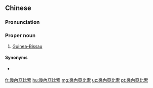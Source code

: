 ==Chinese==
{{zh-forms|s=几内亚比索|type=32}}

===Pronunciation===
{{zh-pron
|m=Jǐnèi亞 Bǐsuǒ
|c=gei1 noi6 aa3 bei2 sok3
|cat=pn
}}

===Proper noun===
{{zh-proper noun}}

# {{lb|zh|Taiwan}} [[Guinea-Bissau]]

====Synonyms====
* {{qualifier|Mainland China}} {{zh-l|幾內亞比紹}}

{{zh-cat|Countries}}

[[fr:幾內亞比索]]
[[hu:幾內亞比索]]
[[mg:幾內亞比索]]
[[uz:幾內亞比索]]
[[pt:幾內亞比索]]
